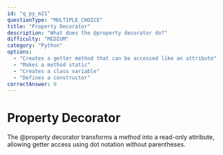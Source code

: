 ```yaml
---
id: "q_py_m21"
questionType: "MULTIPLE_CHOICE"
title: "Property Decorator"
description: "What does the @property decorator do?"
difficulty: "MEDIUM"
category: "Python"
options:
  - "Creates a getter method that can be accessed like an attribute"
  - "Makes a method static"
  - "Creates a class variable"
  - "Defines a constructor"
correctAnswer: 0
---
```


# Property Decorator

The @property decorator transforms a method into a read-only attribute, allowing getter access using dot notation without parentheses.
